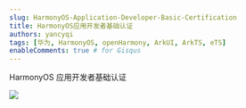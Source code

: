 ```yaml
---
slug: HarmonyOS-Application-Developer-Basic-Certification
title: HarmonyOS应用开发者基础认证
authors: yancyqi
tags: [华为, HarmonyOS, openHarmony, ArkUI, ArkTS, eTS]
enableComments: true # for Gisqus
---
```


HarmonyOS 应用开发者基础认证

<!--truncate-->

![](./HarmonyOS-Application-Developer-Basic-Certification.png)